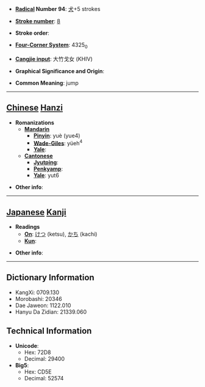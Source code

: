 * '''[[Wiktionary:Chinese radical index| Radical]] Number 94''': [[Wiktionary:Chinese radical index 犬|犬]]+5 strokes

* '''[[Wiktionary:Chinese total strokes index|Stroke number]]''': [[Wiktionary:Chinese total strokes index 8|8]]

* '''Stroke order''': 

* '''[[Wiktionary:Chinese four corner index|Four-Corner System]]''': 4325<sub>0</sub>

* '''[[Wiktionary:Chinese Cangjie index|Cangjie input]]''': 大竹戈女 (KHIV)

* '''Graphical Significance and Origin''': 

* '''Common Meaning''': jump

----

== [[Chinese]] [[Hanzi]] ==

* '''Romanizations'''
** '''[[Mandarin]]'''
*** '''[[Pinyin]]''': yuè (yue4)
*** '''[[Wade-Giles]]''': yüeh<sup>4</sup>
*** '''[[Yale]]''': 
** '''[[Cantonese]]'''
*** '''[[Jyutping]]''':
*** '''[[Penkyamp]]''': 
*** '''[[Yale]]''': yut6

* '''Other info''': 

----

== [[Japanese]] [[Kanji]] ==

* '''Readings'''
** '''[[On]]''': [[けつ]] (ketsu), [[かち]] (kachi)
** '''[[Kun]]''': 

* '''Other info''':  

----

== Dictionary Information ==

* KangXi: 0709.130
* Morobashi: 20346
* Dae Jaweon: 1122.010
* Hanyu Da Zidian: 21339.060

== Technical Information ==

* '''Unicode''':
** Hex: 72D8
** Decimal: 29400
* '''Big5''':
** Hex: CD5E
** Decimal: 52574